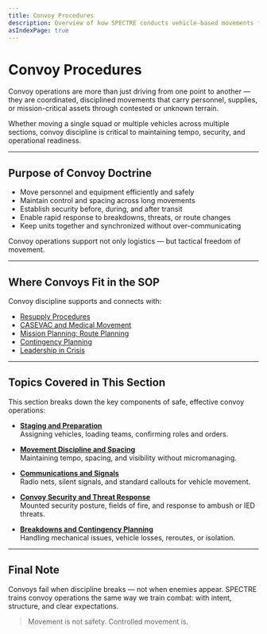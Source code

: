 ```yaml
---
title: Convoy Procedures
description: Overview of how SPECTRE conducts vehicle-based movements for logistical and tactical purposes.
asIndexPage: true
---
```


# Convoy Procedures

Convoy operations are more than just driving from one point to another — they are coordinated, disciplined movements that carry personnel, supplies, or mission-critical assets through contested or unknown terrain.

Whether moving a single squad or multiple vehicles across multiple sections, convoy discipline is critical to maintaining tempo, security, and operational readiness.

---

## Purpose of Convoy Doctrine

- Move personnel and equipment efficiently and safely
- Maintain control and spacing across long movements
- Establish security before, during, and after transit
- Enable rapid response to breakdowns, threats, or route changes
- Keep units together and synchronized without over-communicating

Convoy operations support not only logistics — but tactical freedom of movement.

---

## Where Convoys Fit in the SOP

Convoy discipline supports and connects with:

- [Resupply Procedures](/sop/logistics-and-sustainment/resupply-basics)
- [CASEVAC and Medical Movement](/sop/logistics-and-sustainment/casevac)
- [Mission Planning: Route Planning](/sop/mission-planning/route-planning)
- [Contingency Planning](/sop/mission-planning/contingencies-and-backups)
- [Leadership in Crisis](/sop/leadership/crisis-leadership)

---

## Topics Covered in This Section

This section breaks down the key components of safe, effective convoy operations:

- **[Staging and Preparation](/sop/logistics-and-sustainment/convoy-procedures/staging-and-prep)**  
  Assigning vehicles, loading teams, confirming roles and orders.

- **[Movement Discipline and Spacing](/sop/logistics-and-sustainment/convoy-procedures/movement-discipline)**  
  Maintaining tempo, spacing, and visibility without micromanaging.

- **[Communications and Signals](/sop/logistics-and-sustainment/convoy-procedures/comms-and-signals)**  
  Radio nets, silent signals, and standard callouts for vehicle movement.

- **[Convoy Security and Threat Response](/sop/logistics-and-sustainment/convoy-procedures/security)**  
  Mounted security posture, fields of fire, and response to ambush or IED threats.

- **[Breakdowns and Contingency Planning](/sop/logistics-and-sustainment/convoy-procedures/breakdown-and-contingencies)**  
  Handling mechanical issues, vehicle losses, reroutes, or isolation.

---

## Final Note

Convoys fail when discipline breaks — not when enemies appear. SPECTRE trains convoy operations the same way we train combat: with intent, structure, and clear expectations.

> Movement is not safety. Controlled movement is.
